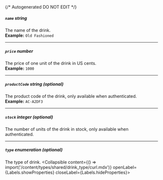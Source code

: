 {/* Autogenerated DO NOT EDIT  */}

##### `name` _string_
The name of the drink.
<br/>
**Example:** `Old Fashioned`

---
##### `price` _number_
The price of one unit of the drink in US cents.
<br/>
**Example:** `1000`

---
##### `productCode` _string (optional)_
The product code of the drink, only available when authenticated.
<br/>
**Example:** `AC-A2DF3`

---
##### `stock` _integer (optional)_
The number of units of the drink in stock, only available when authenticated.

---
##### `type` _enumeration (optional)_
The type of drink.
<Collapsible content={() => import('/content/types/shared/drink_type/curl.mdx')} openLabel={Labels.showProperties} closeLabel={Labels.hideProperties}>
</Collapsible>


